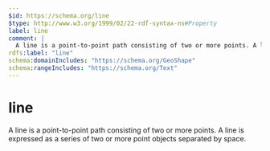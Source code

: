 ```yaml
---
$id: https://schema.org/line
$type: http://www.w3.org/1999/02/22-rdf-syntax-ns#Property
label: line
comment: |
  A line is a point-to-point path consisting of two or more points. A line is expressed as a series of two or more point objects separated by space.
rdfs:label: "line"
schema:domainIncludes: "https://schema.org/GeoShape"
schema:rangeIncludes: "https://schema.org/Text"
---
```


# line

A line is a point-to-point path consisting of two or more points. A line is expressed as a series of two or more point objects separated by space.

